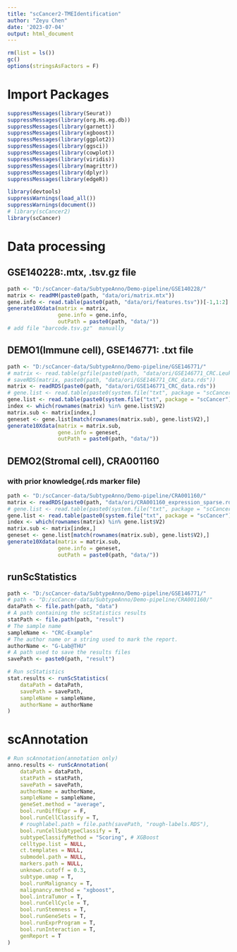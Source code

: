 ```yaml
---
title: "scCancer2-TMEIdentification"
author: "Zeyu Chen"
date: '2023-07-04'
output: html_document
---
```


```r
rm(list = ls())
gc()
options(stringsAsFactors = F)
```

# Import Packages
```r
suppressMessages(library(Seurat))
suppressMessages(library(org.Hs.eg.db))
suppressMessages(library(garnett))
suppressMessages(library(xgboost))
suppressMessages(library(ggplot2))
suppressMessages(library(ggsci))
suppressMessages(library(cowplot))
suppressMessages(library(viridis))
suppressMessages(library(magrittr))
suppressMessages(library(dplyr))
suppressMessages(library(edgeR))
```

```r
library(devtools)
suppressWarnings(load_all())
suppressWarnings(document())
# library(scCancer2)
library(scCancer)
```

# Data processing
## GSE140228:.mtx, .tsv.gz file
```r
path <- "D:/scCancer-data/SubtypeAnno/Demo-pipeline/GSE140228/"
matrix <- readMM(paste0(path, "data/ori/matrix.mtx"))
gene.info <- read.table(paste0(path, "data/ori/features.tsv"))[-1,1:2]
generate10Xdata(matrix = matrix,
                gene.info = gene.info, 
                outPath = paste0(path, "data/"))
# add file "barcode.tsv.gz"  manually
```

## DEMO1(Immune cell), GSE146771: .txt file
```r
path <- "D:/scCancer-data/SubtypeAnno/Demo-pipeline/GSE146771/"
# matrix <- read.table(gzfile(paste0(path, "data/ori/GSE146771_CRC.Leukocyte.10x.TPM.txt.gz")))
# saveRDS(matrix, paste0(path, "data/ori/GSE146771_CRC_data.rds"))
matrix <- readRDS(paste0(path, "data/ori/GSE146771_CRC_data.rds"))
# gene.list <- read.table(paste0(system.file("txt", package = "scCancer2"), "/single_cell_features.tsv"))[,1:2]
gene.list <- read.table(paste0(system.file("txt", package = "scCancer"), "/single_cell_features.tsv"))[,1:2]
index <- which(rownames(matrix) %in% gene.list$V2)
matrix.sub <- matrix[index,]
geneset <- gene.list[match(rownames(matrix.sub), gene.list$V2),]
generate10Xdata(matrix = matrix.sub,
                gene.info = geneset, 
                outPath = paste0(path, "data/"))
```

## DEMO2(Stromal cell), CRA001160
### with prior knowledge(.rds marker file)
```r
path <- "D:/scCancer-data/SubtypeAnno/Demo-pipeline/CRA001160/"
matrix <- readRDS(paste0(path, "data/ori/CRA001160_expression_sparse.rds"))
# gene.list <- read.table(paste0(system.file("txt", package = "scCancer2"), "/single_cell_features.tsv"))[,1:2]
gene.list <- read.table(paste0(system.file("txt", package = "scCancer"), "/single_cell_features.tsv"))[,1:2]
index <- which(rownames(matrix) %in% gene.list$V2)
matrix.sub <- matrix[index,]
geneset <- gene.list[match(rownames(matrix.sub), gene.list$V2),]
generate10Xdata(matrix = matrix.sub,
                gene.info = geneset, 
                outPath = paste0(path, "data/"))
```


## runScStatistics
```r
path <- "D:/scCancer-data/SubtypeAnno/Demo-pipeline/GSE146771/"
# path <- "D:/scCancer-data/SubtypeAnno/Demo-pipeline/CRA001160/"
dataPath <- file.path(path, "data")
# A path containing the scStatistics results
statPath <- file.path(path, "result")
# The sample name
sampleName <- "CRC-Example"
# The author name or a string used to mark the report.
authorName <- "G-Lab@THU"
# A path used to save the results files
savePath <- paste0(path, "result")

# Run scStatistics
stat.results <- runScStatistics(
    dataPath = dataPath,
    savePath = savePath,
    sampleName = sampleName,
    authorName = authorName
)
```

# scAnnotation

```r
# Run scAnnotation(annotation only)
anno.results <- runScAnnotation(
    dataPath = dataPath,
    statPath = statPath,
    savePath = savePath,
    authorName = authorName,
    sampleName = sampleName,
    geneSet.method = "average",
    bool.runDiffExpr = F,
    bool.runCellClassify = T,
    # roughlabel.path = file.path(savePath, "rough-labels.RDS"),
    bool.runCellSubtypeClassify = T,
    subtypeClassifyMethod = "Scoring", # XGBoost
    celltype.list = NULL,
    ct.templates = NULL,
    submodel.path = NULL,
    markers.path = NULL,
    unknown.cutoff = 0.3,
    subtype.umap = T,
    bool.runMalignancy = T,
    malignancy.method = "xgboost",
    bool.intraTumor = T,
    bool.runCellCycle = T,
    bool.runStemness = T,
    bool.runGeneSets = T,
    bool.runExprProgram = T,
    bool.runInteraction = T,
    genReport = T
)
```


